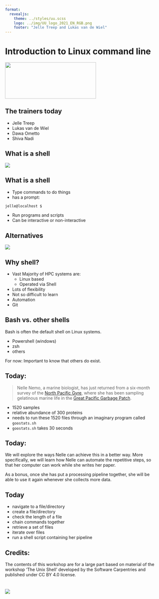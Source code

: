 ```yaml
--- 
format: 
  revealjs:
    theme: ../styles/uu.scss
    logo: ../img/UU_logo_2021_EN_RGB.png
    footer: "Jelle Treep and Lukas van de Wiel"
---
```


# Introduction to Linux command line {data-background-color="#FFCD00"}

![](../img/UU_logo_2021_EN_RGB.png){.absolute bottom=320 left=0 width="300" height="120"}

## The trainers today

::: {.theme-section-large}
- Jelle Treep
- Lukas van de Wiel
- Dawa Ometto
- Shiva Nadi

:::

## What is a shell

![](https://kids.kiddle.co/images/0/07/MS-Dos_screenshot.png)


## What is a shell

::: {.theme-section-large}

- Type commands to do things
- has a prompt:

```bash
jelle@localhost $ 
```
- Run programs and scripts
- Can be interactive or non-interactive

:::

## Alternatives

![](https://servicedesk.surf.nl/wiki/download/attachments/101089402/ood_interactive_apps.png?version=1&modificationDate=1730985190006&api=v2)


## Why shell?

::: {.theme-section-large}

- Vast Majority of HPC systems are:
  * Linux based
  * Operated via Shell

- Lots of flexibility
- Not so difficult to learn
- Automation
- Git

:::

## Bash vs. other shells

::: {.theme-section-large}

Bash is often the default shell on Linux systems.

- Powershell (windows)
- zsh
- others

For now: Important to know that others do exist.

:::

## Today:

::: {.theme-section-large}

> Nelle Nemo, a marine biologist, has just returned from a six-month survey of the [North Pacific Gyre](https://en.wikipedia.org/wiki/North_Pacific_Gyre), where she has been sampling gelatinous marine life in the [Great Pacific Garbage Patch](https://en.wikipedia.org/wiki/Great_Pacific_Garbage_Patch).

- 1520 samples
- relative abundance of 300 proteins
- needs to run these 1520 files through an imaginary program called `goostats.sh`
- `goostats.sh` takes 30 seconds

:::

## Today:

::: {.theme-section-large}

We will explore the ways Nelle can achieve this in a better way. More specifically, we will learn how Nelle can automate the repetitive steps, so that her computer can work while she writes her paper.

As a bonus,
once she has put a processing pipeline together,
she will be able to use it again whenever she collects more data.

:::

## Today

::: {.theme-section-large}

- navigate to a file/directory
- create a file/directory
- check the length of a file
- chain commands together
- retrieve a set of files
- iterate over files
- run a shell script containing her pipeline

:::

## Credits:

::: {.theme-section-large}

The contents of this workshop are for a large part based on material of the workshop ‘The Unix Shell’ developed by the Software Carpentries and published under CC BY 4.0 license.

:::

# {data-background-color="#FFCD00"}

![](../img/UU_logo_2021_EN_RGB_payoff.png)
